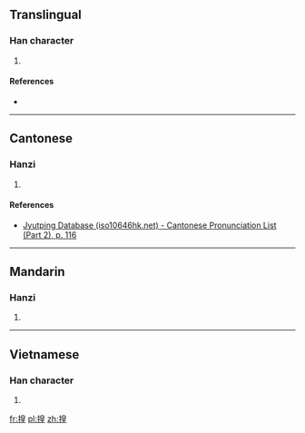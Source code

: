 ==Translingual==

===Han character===
{{Han char|rn=64|rad=手|as=09|sn=12|four=56014|canj=QHAG|ids=⿰扌皇}}

# {{defn|Han|sort=手09}}

====References====
* {{Han ref|kx=0442.060|dkj=12353|dj=0793.080|hdz=31920.030|uh=63D8|ud=25560|bh=D968|bd=55656}}

----

==Cantonese==

===Hanzi===
{{yue-hanzi|jyut=[[wing4]]|y=wing4}}

# {{defn|lang=yue|sort=手09}}

====References====
* [http://www.iso10646hk.net/jp/document/download.jsp Jyutping Database (iso10646hk.net) - Cantonese Pronunciation List (Part 2), p. 116]

----

==Mandarin==

===Hanzi===
{{cmn-hanzi|pin=[[yóng]] ([[yong2]])|wg=yung<sup>2</sup>}}

# {{defn|lang=cmn|sort=手09}}

----

==Vietnamese==

===Han character===
{{vi-hantu|[[niết]]|rs=手09}}

# {{defn|lang=vi|sort=手09}}

[[fr:揘]]
[[pl:揘]]
[[zh:揘]]